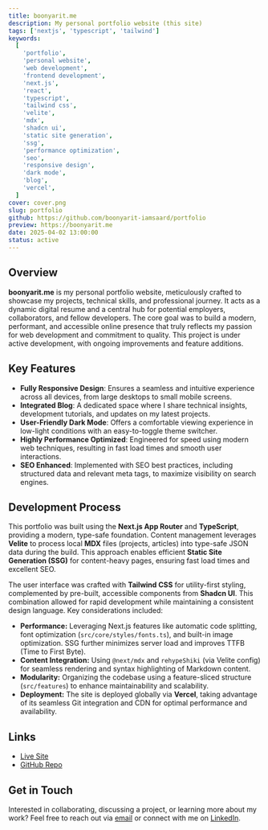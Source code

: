```yaml
---
title: boonyarit.me
description: My personal portfolio website (this site)
tags: ['nextjs', 'typescript', 'tailwind']
keywords:
  [
    'portfolio',
    'personal website',
    'web development',
    'frontend development',
    'next.js',
    'react',
    'typescript',
    'tailwind css',
    'velite',
    'mdx',
    'shadcn ui',
    'static site generation',
    'ssg',
    'performance optimization',
    'seo',
    'responsive design',
    'dark mode',
    'blog',
    'vercel',
  ]
cover: cover.png
slug: portfolio
github: https://github.com/boonyarit-iamsaard/portfolio
preview: https://boonyarit.me
date: 2025-04-02 13:00:00
status: active
---
```


## Overview

**boonyarit.me** is my personal portfolio website, meticulously crafted to showcase my projects, technical skills, and professional journey. It acts as a dynamic digital resume and a central hub for potential employers, collaborators, and fellow developers. The core goal was to build a modern, performant, and accessible online presence that truly reflects my passion for web development and commitment to quality. This project is under active development, with ongoing improvements and feature additions.

## Key Features

- **Fully Responsive Design**: Ensures a seamless and intuitive experience across all devices, from large desktops to small mobile screens.
- **Integrated Blog**: A dedicated space where I share technical insights, development tutorials, and updates on my latest projects.
- **User-Friendly Dark Mode**: Offers a comfortable viewing experience in low-light conditions with an easy-to-toggle theme switcher.
- **Highly Performance Optimized**: Engineered for speed using modern web techniques, resulting in fast load times and smooth user interactions.
- **SEO Enhanced**: Implemented with SEO best practices, including structured data and relevant meta tags, to maximize visibility on search engines.

## Development Process

This portfolio was built using the **Next.js App Router** and **TypeScript**, providing a modern, type-safe foundation. Content management leverages **Velite** to process local **MDX** files (projects, articles) into type-safe JSON data during the build. This approach enables efficient **Static Site Generation (SSG)** for content-heavy pages, ensuring fast load times and excellent SEO.

The user interface was crafted with **Tailwind CSS** for utility-first styling, complemented by pre-built, accessible components from **Shadcn UI**. This combination allowed for rapid development while maintaining a consistent design language. Key considerations included:

- **Performance:** Leveraging Next.js features like automatic code splitting, font optimization (`src/core/styles/fonts.ts`), and built-in image optimization. SSG further minimizes server load and improves TTFB (Time to First Byte).
- **Content Integration:** Using `@next/mdx` and `rehypeShiki` (via Velite config) for seamless rendering and syntax highlighting of Markdown content.
- **Modularity:** Organizing the codebase using a feature-sliced structure (`src/features`) to enhance maintainability and scalability.
- **Deployment:** The site is deployed globally via **Vercel**, taking advantage of its seamless Git integration and CDN for optimal performance and availability.

## Links

- [Live Site](https://boonyarit.me)
- [GitHub Repo](https://github.com/boonyarit-iamsaard/portfolio)

## Get in Touch

Interested in collaborating, discussing a project, or learning more about my work? Feel free to reach out via [email](mailto:boonyarit.iamsaard@gmail.com) or connect with me on [LinkedIn](https://www.linkedin.com/in/boonyarit-iamsaard/).

